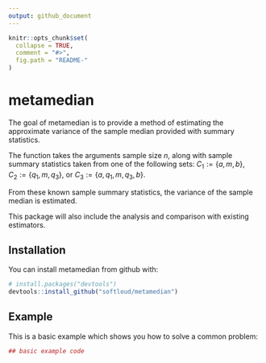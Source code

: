 ```yaml
---
output: github_document
---
```


<!-- README.md is generated from README.Rmd. Please edit that file -->

```r
knitr::opts_chunk$set(
  collapse = TRUE,
  comment = "#>",
  fig.path = "README-"
)
```

# metamedian

The goal of metamedian is to provide a method of estimating the approximate variance of the sample median provided with summary statistics.

The function takes the arguments sample size $n$, along with sample summary statistics taken from one of the following sets: $C_1 := \{a, m, b\}$, $C_2 := \{q_1, m, q_3 \}$, or $C_3 := \{a, q_1, m, q_3, b\}$.

From these known sample summary statistics, the variance of the sample median is estimated.

This package will also include the analysis and comparison with existing estimators.

## Installation

You can install metamedian from github with:

```r
# install.packages("devtools")
devtools::install_github("softloud/metamedian")
```

## Example

This is a basic example which shows you how to solve a common problem:

```r
## basic example code
```
